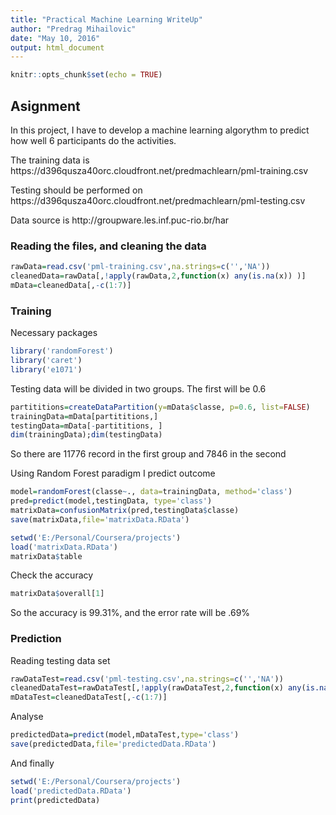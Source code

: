 ```yaml
---
title: "Practical Machine Learning WriteUp"
author: "Predrag Mihailovic"
date: "May 10, 2016"
output: html_document
---
```


```r
knitr::opts_chunk$set(echo = TRUE)
```

## Asignment
In this project, I have to develop a machine learning algorythm to predict how well 6 participants do the activities.

The training data is https://d396qusza40orc.cloudfront.net/predmachlearn/pml-training.csv

Testing should be performed on https://d396qusza40orc.cloudfront.net/predmachlearn/pml-testing.csv

Data source is  http://groupware.les.inf.puc-rio.br/har


### Reading the files, and cleaning the data
```r
rawData=read.csv('pml-training.csv',na.strings=c('','NA'))
cleanedData=rawData[,!apply(rawData,2,function(x) any(is.na(x)) )]
mData=cleanedData[,-c(1:7)]
```


### Training

Necessary packages

```r
library('randomForest')
library('caret')
library('e1071')
```


Testing data will be divided in two groups. The first will be 0.6
```r
partititions=createDataPartition(y=mData$classe, p=0.6, list=FALSE)
trainingData=mData[partititions,]
testingData=mData[-partititions, ]
dim(trainingData);dim(testingData)
```

So there are 11776 record in the first group and 7846 in the second

Using Random Forest paradigm I predict outcome

```r
model=randomForest(classe~., data=trainingData, method='class')
pred=predict(model,testingData, type='class')
matrixData=confusionMatrix(pred,testingData$classe)
save(matrixData,file='matrixData.RData')
```

```r
setwd('E:/Personal/Coursera/projects')
load('matrixData.RData')
matrixData$table
```

Check the accuracy
```r
matrixData$overall[1]
```

So the accuracy is 99.31%, and the error rate will be .69%

### Prediction

Reading testing data set
```r
rawDataTest=read.csv('pml-testing.csv',na.strings=c('','NA'))
cleanedDataTest=rawDataTest[,!apply(rawDataTest,2,function(x) any(is.na(x)) )]
mDataTest=cleanedDataTest[,-c(1:7)]
```

Analyse
```r
predictedData=predict(model,mDataTest,type='class')
save(predictedData,file='predictedData.RData')
```

And finally
```r
setwd('E:/Personal/Coursera/projects')
load('predictedData.RData')
print(predictedData)
```
